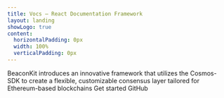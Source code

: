 ```yaml
---
title: Vocs – React Documentation Framework
layout: landing
showLogo: true
content:
  horizontalPadding: 0px
  width: 100%
  verticalPadding: 0px
---
```



<div className="max-w-[1120px] mx-auto vp-doc relative px-8 mb-16 mt-8 md:px-0 md:mb-16 flex flex-col h-full w-full gap-8 pt-8 items-center">

  <div className="container flex flex-col md:flex-row h-full w-full justify-between p-2">
    <div className="flex flex-col h-full gap-8 max-md:justify-center max-md:items-center">
      <HomePage.Logo />
      <HomePage.Description className="text-wrap w-[320px]">
        BeaconKit introduces an innovative framework that utilizes the
        Cosmos-SDK to create a flexible, customizable consensus layer tailored
        for Ethereum-based blockchains
      </HomePage.Description>
      <HomePage.Buttons>
        <HomePage.Button href="/quick-start">Get started</HomePage.Button>
        <HomePage.Button href="https://github.com/berachain/beacon-kit">
          GitHub
        </HomePage.Button>
      </HomePage.Buttons>
    </div>
    <div className="w-full bg-[url('https://res.cloudinary.com/duv0g402y/image/upload/v1712931944/BERAxGCP/lqn2pfzxee1xso0qupbv.png')] bg-contain bg-no-repeat bg-right animate-bobbing" />

  </div>
  <Bento />
  <Overview />
  <Sponsors />
</div>
